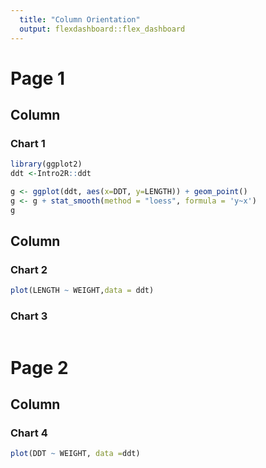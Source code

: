 ```yaml
---
  title: "Column Orientation"
  output: flexdashboard::flex_dashboard
---
```


# Page 1

  Column
-------------------------------------

### Chart 1

  ```r
  library(ggplot2)
  ddt <-Intro2R::ddt
  
  g <- ggplot(ddt, aes(x=DDT, y=LENGTH)) + geom_point()
  g <- g + stat_smooth(method = "loess", formula = 'y~x')
  g
```

Column
-------------------------------------

### Chart 2

  ```r
  plot(LENGTH ~ WEIGHT,data = ddt)
```

### Chart 3

```r
```

# Page 2

## Column

### Chart 4

```r
plot(DDT ~ WEIGHT, data =ddt)
```

